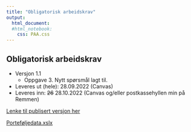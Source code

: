 ```yaml
---
title: "Obligatorisk arbeidskrav"
output:
  html_document:
  #html_notebook:
    css: PAA.css
---
```


## Obligatorisk arbeidskrav
- Versjon 1.1
  - Oppgave 3. Nytt spørsmål lagt til.
- Leveres ut (hele): 28.09.2022 (Canvas)
- Leveres inn: ~~26~~ 28.10.2022 (Canvas og/eller postkassehyllen min på Remmen)

[Lenke til publisert versjon her](https://github.com/joernih/SFB30820Finansteori/blob/main/inst/arbeidskrav/Finansteori%20(SFB30820)%2C%20H%C3%B8sten%202022.pdf)

[Porteføljedata.xslx](https://github.com/joernih/SFB30820Finansteori/blob/main/inst/arbeidskrav/cryptos_nyse.xlsx)


